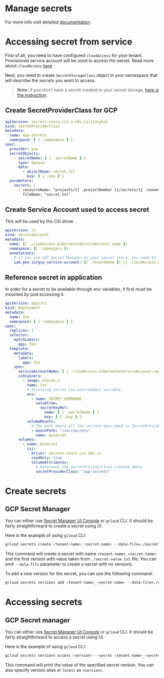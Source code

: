 
# Manage secrets

For more info visit detailed [documentation](/reference/secret-management).

# Accessing secret from service

First of all, you need to have configured `cloudAccess` for your tenant. Provisioned service account will be used to
access the secret. Read more about `cloudAccess` [here](/reference/accessing-cloud-infra)

Next, you need to create `SecretStorageClass` object in your namespace that will describe the secrets you want to access.

> **Note:** if you don't have a secret created in your secret storage, [here is the instruction](#create-secrets).

## Create SecretProviderClass for GCP

```yaml
apiVersion: secrets-store.csi.x-k8s.io/v1alpha1
kind: SecretProviderClass
metadata:
  name: app-secrets
  namespace: { { .namespace } }
spec:
  provider: gcp
  secretObjects:
    - secretName: { { .secretName } }
      type: Opaque
      data:
        - objectName: secret.txt
          key: { { .key } }
  parameters:
    secrets: |
      - resourceName: "projects/{{ .projectNumber }}/secrets/{{ .tenantName }}_{{ .secretName }}/versions/latest"
        fileName: "secret.txt"
```

## Create Service Account used to access secret

This will be used by the CSI driver

```yaml
apiVersion: v1
kind: ServiceAccount
metadata:
  name: {{ .cloudAccess.kubernetesServiceAccount.name }}
  namespace: {{ .namespace }}
  annotations:
    # if you use GCP Secret Manager as your secret store, you need to impersonate cloudAccess service account to allow CSI Driver to fetch and mount the secret
    iam.gke.io/gcp-service-account: {{ .tenantName }}-{{ .cloudAccess.name }}@{{ .projectId }}.iam.gserviceaccount.com
```

## Reference secret in application

<Callout type="info">
  In order for a secret to be available through env variables, it first must be mounted by pod accessing it.
</Callout>

```yaml
apiVersion: apps/v1
kind: Deployment
metadata:
  name: foo
  namespace: { { .namespace } }
spec:
  replicas: 1
  selector:
    matchLabels:
      app: foo
  template:
    metadata:
      labels:
        app: foo
    spec:
      serviceAccountName: { { .cloudAccess.kubernetesServiceAccount.name } }
      containers:
        - image: alpine:3
          name: foo
          # Accessing secret via environment variable
          env:
            - name: SECRET_USERNAME
              valueFrom:
                secretKeyRef:
                  name: { { .secretName } }
                  key: { { .key } }
          volumeMounts:
            # The path where all the secrets described in SecretProviderClass will be mounted
            - mountPath: "/var/secrets"
              name: mysecret
      volumes:
        - name: mysecret
          csi:
            driver: secrets-store.csi.k8s.io
            readOnly: true
            volumeAttributes:
              # Reference the SecretProviderClass created above
              secretProviderClass: "app-secrets"
```

# Create secrets

## GCP Secret Manager

You can either use [Secret Manager UI Console](https://cloud.google.com/security/products/secret-manager) or `gcloud` CLI.
It should be fairly straightforward to create a secret using UI.

Here is the example of using `gcloud` CLI:

```bash
gcloud secrets create <tenant-name>_<secret-name> --data-file=./secret-value.txt
```

This command will create a secret with name `<tenant-name>_<secret-name>` and the first version with value taken from `./secret-value.txt` file.
You can omit `--data-file` parameter to create a secret with no versions.

To add a new version for the secret, you can use the following command:

```bash
gcloud secrets versions add <tenant-name>_<secret-name> --data-file=./new-secret-value.txt
```

# Accessing secrets

## GCP Secret manager

You can either use [Secret Manager UI Console](https://cloud.google.com/security/products/secret-manager) or `gcloud` CLI.
It should be fairly straightforward to access a secret using UI.

Here is the example of using `gcloud` CLI:

```bash
gcloud secrets versions access <version> --secret <tenant-name>_<secret-name>
```

This command will print the value of the specified secret version.
You can also specify version alias or `latest` as `<version>`.
